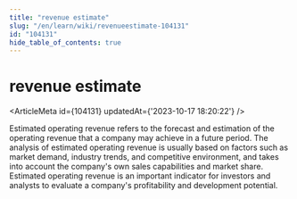 ```yaml
---
title: "revenue estimate"
slug: "/en/learn/wiki/revenueestimate-104131"
id: "104131"
hide_table_of_contents: true
---
```



# revenue estimate

<ArticleMeta id={104131} updatedAt={'2023-10-17 18:20:22'} />
<div className='border-solid border-b border-t-0 my-4 border-[var(--ifm-color-gray-300)]' />

Estimated operating revenue refers to the forecast and estimation of the operating revenue that a company may achieve in a future period. The analysis of estimated operating revenue is usually based on factors such as market demand, industry trends, and competitive environment, and takes into account the company's own sales capabilities and market share. Estimated operating revenue is an important indicator for investors and analysts to evaluate a company's profitability and development potential.
